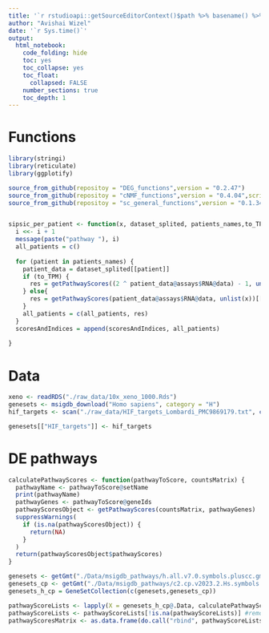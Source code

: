 ```yaml
---
title: '`r rstudioapi::getSourceEditorContext()$path %>% basename() %>% gsub(pattern = "\\.Rmd",replacement = "")`' 
author: "Avishai Wizel"
date: '`r Sys.time()`'
output: 
  html_notebook: 
    code_folding: hide
    toc: yes
    toc_collapse: yes
    toc_float: 
      collapsed: FALSE
    number_sections: true
    toc_depth: 1
---
```





# Functions

```r
library(stringi)
library(reticulate)
library(ggplotify)

source_from_github(repositoy = "DEG_functions",version = "0.2.47")
source_from_github(repositoy = "cNMF_functions",version = "0.4.04",script_name = "cnmf_functions_V3.R")
source_from_github(repositoy = "sc_general_functions",version = "0.1.34",script_name = "functions.R")


sipsic_per_patient <- function(x, dataset_splited, patients_names,to_TPM) {
  i <<- i + 1
  message(paste("pathway "), i)
  all_patients = c()
  
  for (patient in patients_names) {
    patient_data = dataset_splited[[patient]]
    if (to_TPM) {
      res = getPathwayScores((2 ^ patient_data@assays$RNA@data) - 1, unlist(x))[["pathwayScores"]]
    } else{
      res = getPathwayScores(patient_data@assays$RNA@data, unlist(x))[["pathwayScores"]]
    }
    all_patients = c(all_patients, res)
  }
  scoresAndIndices = append(scoresAndIndices, all_patients)
  
}

```

# Data


```r
xeno <- readRDS("./raw_data/10x_xeno_1000.Rds")
genesets <- msigdb_download("Homo sapiens", category = "H")
hif_targets <- scan("./raw_data/HIF_targets_Lombardi_PMC9869179.txt", character(), quote = "")

genesets[["HIF_targets"]] <- hif_targets
```


# DE pathways

```r
calculatePathwayScores <- function(pathwayToScore, countsMatrix) {
  pathwayName <- pathwayToScore@setName
  print(pathwayName)
  pathwayGenes <- pathwayToScore@geneIds
  pathwayScoresObject <- getPathwayScores(countsMatrix, pathwayGenes)
  suppressWarnings(
    if (is.na(pathwayScoresObject)) {
      return(NA)
    }
  )
  return(pathwayScoresObject$pathwayScores)
}
```

```r
genesets <- getGmt("./Data/msigdb_pathways/h.all.v7.0.symbols.pluscc.gmt")
genesets_cp <- getGmt("./Data/msigdb_pathways/c2.cp.v2023.2.Hs.symbols.gmt")
genesets_h_cp = GeneSetCollection(c(genesets,genesets_cp))
```

```r
pathwayScoreLists <- lapply(X = genesets_h_cp@.Data, calculatePathwayScores, xeno@assays$RNA@data %>% expm1())
pathwayScoreLists <- pathwayScoreLists[!is.na(pathwayScoreLists)] #remove NA pathways
pathwayScoresMatrix <- as.data.frame(do.call("rbind", pathwayScoreLists))
```

